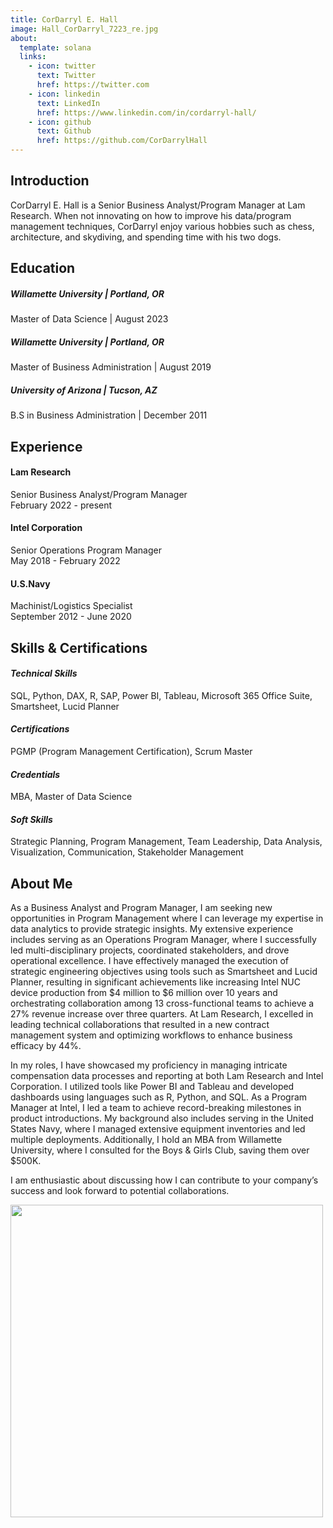 ```yaml
---
title: CorDarryl E. Hall
image: Hall_CorDarryl_7223_re.jpg
about:
  template: solana
  links:
    - icon: twitter
      text: Twitter
      href: https://twitter.com
    - icon: linkedin
      text: LinkedIn
      href: https://www.linkedin.com/in/cordarryl-hall/
    - icon: github
      text: Github
      href: https://github.com/CorDarrylHall
---
```


## Introduction

CorDarryl E. Hall is a Senior Business Analyst/Program Manager at Lam Research. When not innovating on how to improve his data/program management techniques, CorDarryl enjoy various hobbies such as chess, architecture, and skydiving, and spending time with his two dogs.

## Education

##### **Willamette University** \| Portland, OR

Master of Data Science \| August 2023

##### **Willamette University** \| Portland, OR

Master of Business Administration \| August 2019

##### **University of Arizona** \| Tucson, AZ

B.S in Business Administration \| December 2011

## Experience

#### **Lam Research**

| Senior Business Analyst/Program Manager
| February 2022 - present

#### **Intel Corporation**

| Senior Operations Program Manager
| May 2018 - February 2022

#### **U.S.Navy**

| Machinist/Logistics Specialist
| September 2012 - June 2020

## Skills & Certifications

#### ***Technical Skills***

| SQL, Python, DAX, R, SAP, Power BI, Tableau, Microsoft 365 Office Suite, Smartsheet, Lucid Planner

#### ***Certifications***

| PGMP (Program Management Certification), Scrum Master

#### ***Credentials***

| MBA, Master of Data Science

#### ***Soft Skills***

| Strategic Planning, Program Management, Team Leadership, Data Analysis, Visualization, Communication, Stakeholder Management

## About Me

As a Business Analyst and Program Manager, I am seeking new opportunities in Program Management where I can leverage my expertise in data analytics to provide strategic insights. My extensive experience includes serving as an Operations Program Manager, where I successfully led multi-disciplinary projects, coordinated stakeholders, and drove operational excellence. I have effectively managed the execution of strategic engineering objectives using tools such as Smartsheet and Lucid Planner, resulting in significant achievements like increasing Intel NUC device production from \$4 million to \$6 million over 10 years and orchestrating collaboration among 13 cross-functional teams to achieve a 27% revenue increase over three quarters. At Lam Research, I excelled in leading technical collaborations that resulted in a new contract management system and optimizing workflows to enhance business efficacy by 44%.

In my roles, I have showcased my proficiency in managing intricate compensation data processes and reporting at both Lam Research and Intel Corporation. I utilized tools like Power BI and Tableau and developed dashboards using languages such as R, Python, and SQL. As a Program Manager at Intel, I led a team to achieve record-breaking milestones in product introductions. My background also includes serving in the United States Navy, where I managed extensive equipment inventories and led multiple deployments. Additionally, I hold an MBA from Willamette University, where I consulted for the Boys & Girls Club, saving them over \$500K.

I am enthusiastic about discussing how I can contribute to your company's success and look forward to potential collaborations.

![](dogs.jpg){fig-align="center" width="500"}
